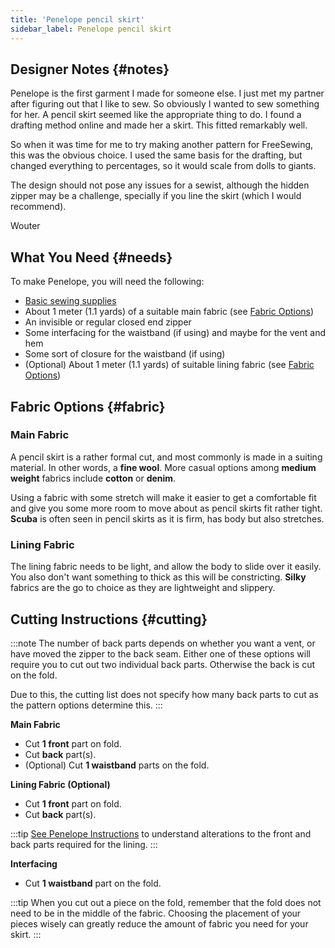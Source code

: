 ```yaml
---
title: 'Penelope pencil skirt'
sidebar_label: Penelope pencil skirt
---
```


<DesignInfo design="penelope" />

## Designer Notes {#notes}

Penelope is the first garment I made for someone else. I just met my partner
after figuring out that I like to sew. So obviously I wanted to sew something
for her. A pencil skirt seemed like the appropriate thing to do. I found a
drafting method online and made her a skirt. This fitted remarkably well.

So when it was time for me to try making another pattern for FreeSewing, this
was the obvious choice. I used the same basis for the drafting, but changed
everything to percentages, so it would scale from dolls to giants.

The design should not pose any issues for a sewist, although the hidden zipper
may be a challenge, specially if you line the skirt (which I would recommend).

Wouter

## What You Need {#needs}

To make Penelope, you will need the following:

- [Basic sewing supplies](/docs/sewing/basic-sewing-supplies)
- About 1 meter (1.1 yards) of a suitable main fabric (see [Fabric
  Options](#fabric))
- An invisible or regular closed end zipper
- Some interfacing for the waistband (if using) and maybe for the vent and hem
- Some sort of closure for the waistband (if using)
- (Optional) About 1 meter (1.1 yards) of suitable lining fabric (see [Fabric
  Options](#fabric))

## Fabric Options {#fabric}

### Main Fabric

A pencil skirt is a rather formal cut, and most commonly is made in a suiting
material. In other words, a **fine wool**. More casual options among **medium
weight** fabrics include **cotton** or **denim**.

Using a fabric with some stretch will make it easier to get a comfortable fit
and give you some more room to move about as pencil skirts fit rather tight.
**Scuba** is often seen in pencil skirts as it is firm, has body but also
stretches.

### Lining Fabric

The lining fabric needs to be light, and allow the body to slide over it
easily. You also don't want something to thick as this will be constricting.
**Silky** fabrics are the go to choice as they are lightweight and slippery.

## Cutting Instructions {#cutting}

:::note
The number of back parts depends on whether you want a vent, or have moved the
zipper to the back seam. Either one of these options will require you to cut
out two individual back parts. Otherwise the back is cut on the fold.

Due to this, the cutting list does not specify how many back parts to cut as
the pattern options determine this.
:::

**Main Fabric**

- Cut **1 front** part on fold.
- Cut **back** part(s).
- (Optional) Cut **1 waistband** parts on the fold.

**Lining Fabric (Optional)**

- Cut **1 front** part on fold.
- Cut **back** part(s).

:::tip
[See Penelope Instructions](/docs/designs/penelope/instructions/#lining) to
understand alterations to the front and back parts required for the lining.
:::

**Interfacing**

- Cut **1 waistband** part on the fold.

:::tip
When you cut out a piece on the fold, remember that the fold does not need to
be in the middle of the fabric. Choosing the placement of your pieces wisely
can greatly reduce the amount of fabric you need for your skirt.
:::

